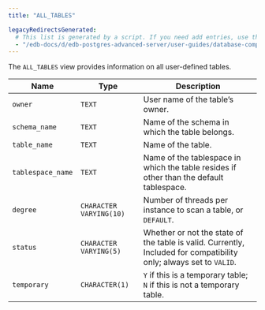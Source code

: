 ```yaml
---
title: "ALL_TABLES"

legacyRedirectsGenerated:
  # This list is generated by a script. If you need add entries, use the `legacyRedirects` key.
  - "/edb-docs/d/edb-postgres-advanced-server/user-guides/database-compatibility-for-oracle-developers-catalog-views-guide/13/all_tables.html"
---
```


<div id="all_tables" class="registered_link"></div>

The `ALL_TABLES` view provides information on all user-defined tables.

| Name              | Type                    | Description                                                                                                        |
| ----------------- | ----------------------- | ------------------------------------------------------------------------------------------------------------------ |
| `owner`           | `TEXT`                  | User name of the table’s owner.                                                                                    |
| `schema_name`     | `TEXT`                  | Name of the schema in which the table belongs.                                                                     |
| `table_name`      | `TEXT`                  | Name of the table.                                                                                                 |
| `tablespace_name` | `TEXT`                  | Name of the tablespace in which the table resides if other than the default tablespace.                            |
| `degree`          | `CHARACTER VARYING(10)` | Number of threads per instance to scan a table, or `DEFAULT`.                                                      |
| `status`          | `CHARACTER VARYING(5)`  | Whether or not the state of the table is valid. Currently, Included for compatibility only; always set to `VALID`. |
| `temporary`       | `CHARACTER(1)`          | `Y` if this is a temporary table; `N` if this is not a temporary table.                                            |
